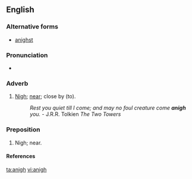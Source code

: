 ==English==

===Alternative forms===
* [[anighst]] {{qualifier|obsolete}}

===Pronunciation===
* {{IPA|/əˈnai/}}

===Adverb===
{{en-adv}}

# {{context|archaic}} [[nigh|Nigh]]; [[near]]; close by (to).
#: ''Rest you quiet till I come; and may no foul creature come '''anigh''' you.'' - J.R.R. Tolkien ''The Two Towers''

===Preposition===
{{en-prep}}

# {{context|archaic}} Nigh; near.

====References====
{{R:Century 1911}}

[[ta:anigh]]
[[vi:anigh]]